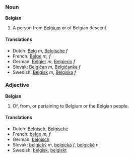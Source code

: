 ===Noun===
'''Belgian'''

#A person from [[Belgium]] or of Belgian descent.

====Translations====
*Dutch: [[Belg]] ''m'', [[Belgische]] ''f''
*French: [[Belge]] ''m, f''
*German: [[Belgier]] ''m'', [[Belgierin]] ''f''
*Slovak: [[Belgičan]] ''m'', [[Belgičanka]] ''f''
*Swedish: [[Belgisk]] ''m'', [[Belgiska]] ''f''

===Adjective===
'''Belgian'''

#Of, from, or pertaining to Belgium or the Belgian people.

====Translations====
*Dutch: [[Belgisch]], [[Belgische]]
*French: [[belge]] ''m, f''
*German: [[belgisch]]
*Slovak: [[belgický]] ''m'', [[belgická]] ''f'', [[belgické]] ''n''
*Swedish: [[belgisk]], [[belgiskt]]